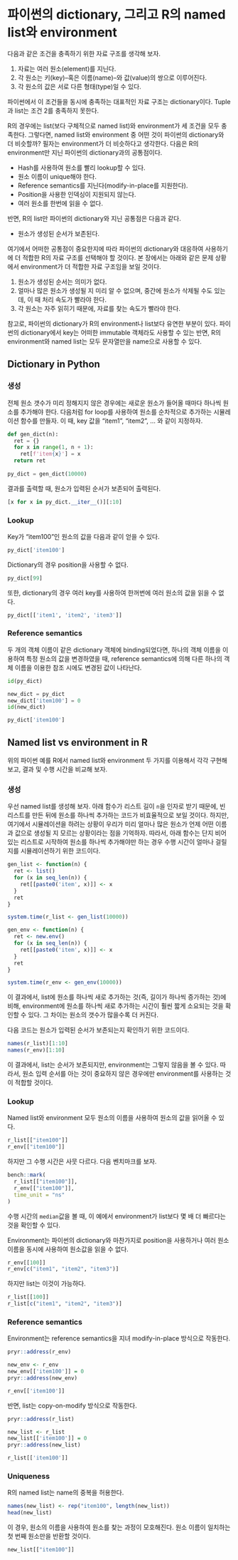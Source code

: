 # 파이썬의 dictionary, 그리고 R의 named list와 environment {#dictionary-named-list-environment}

다음과 같은 조건을 충족하기 위한 자료 구조를 생각해 보자.

1. 자료는 여러 원소(element)를 지닌다.
2. 각 원소는 키(key)--혹은 이름(name)--와 값(value)의 쌍으로 이루어진다.
3. 각 원소의 값은 서로 다른 형태(type)일 수 있다.

파이썬에서 이 조건들을 동시에 충족하는 대표적인 자료 구조는 dictionary이다. Tuple과 list는 조건 2를 충족하지 못한다.

R의 경우에는 list(보다 구체적으로 named list)와 environment가 세 조건을 모두 충족한다. 그렇다면, named list와 environment 중 어떤 것이 파이썬의 dictionary와 더 비슷할까? 필자는 environment가 더 비슷하다고 생각한다. 다음은 R의 environment만 지닌 파이썬의 dictionary과의 공통점이다.

- Hash를 사용하여 원소를 빨리 lookup할 수 있다.
- 원소 이름이 unique해야 한다. 
- Reference semantics를 지닌다(modify-in-place를 지원한다).
- Position을 사용한 인덱싱이 지원되지 않는다.
- 여러 원소를 한번에 읽을 수 없다.

반면, R의 list만 파이썬의 dictionary와 지닌 공통점은 다음과 같다.

- 원소가 생성된 순서가 보존된다.

여기에서 어떠한 공통점이 중요한지에 따라 파이썬의 dictionary와 대응하여 사용하기에 더 적합한 R의 자료 구조를 선택해야 할 것이다. 본 장에서는 아래와 같은 문제 상황에서 environment가 더 적합한 자료 구조임을 보일 것이다.

1. 원소가 생성된 순서는 의미가 없다.
2. 얼마나 많은 원소가 생성될 지 미리 알 수 없으며, 중간에 원소가 삭제될 수도 있는데, 이 때 처리 속도가 빨라야 한다.
3. 각 원소는 자주 읽히기 때문에, 자료를 찾는 속도가 빨라야 한다.

참고로, 파이썬의 dictionary가 R의 environment나 list보다 유연한 부분이 있다. 파이썬의 dictionary에서 key는 어떠한 immutable 객체라도 사용할 수 있는 반면, R의 environment와 named list는 모두 문자열만을 name으로 사용할 수 있다.


## Dictionary in Python

### 생성

전체 원소 갯수가 미리 정해지지 않은 경우에는 새로운 원소가 들어올 때마다 하나씩 원소를 추가해야 한다. 다음처럼 for loop를 사용하여 원소를 순차적으로 추가하는 시뮬레이션 함수를 만들자. 이 때, key 값을 "item1", "item2", ... 와 같이 지정하자.

```python
def gen_dict(n):
  ret = {}
  for x in range(1, n + 1):
    ret[f'item{x}'] = x
  return ret
  
py_dict = gen_dict(10000)
```

결과를 출력할 때, 원소가 입력된 순서가 보존되어 출력된다.

```python
[x for x in py_dict.__iter__()][:10]
```


### Lookup

Key가 "item100"인 원소의 값을 다음과 같이 얻을 수 있다.

```python
py_dict['item100']
```

Dictionary의 경우 position을 사용할 수 없다.

```python
py_dict[99]
```

또한, dictionary의 경우 여러 key를 사용하여 한꺼번에 여러 원소의 값을 읽을 수 없다.

```python
py_dict[['item1', 'item2', 'item3']]
```


### Reference semantics

두 개의 객체 이름이 같은 dictionary 객체에 binding되었다면, 하나의 객체 이름을 이용하여 특정 원소의 값을 변경하였을 때, reference semantics에 의해 다른 하나의 객체 이름을 이용한 참조 시에도 변경된 값이 나타난다.

```python
id(py_dict)

new_dict = py_dict
new_dict['item100'] = 0
id(new_dict)

py_dict['item100']
```




## Named list vs environment in R

위의 파이썬 예를 R에서 named list와 environment 두 가지를 이용해서 각각 구현해 보고, 결과 및 수행 시간을 비교해 보자.

### 생성

우선 named list를 생성해 보자. 아래 함수가 리스트 길이 `n`을 인자로 받기 때문에, 빈 리스트를 만든 뒤에 원소를 하나씩 추가하는 코드가 비효율적으로 보일 것이다. 하지만, 여기에서 시뮬레이션을 하려는 상황이 우리가 미리 얼마나 많은 원소가 언제 어떤 이름과 값으로 생성될 지 모르는 상황이라는 점을 기억하자. 따라서, 아래 함수는 단지 비어있는 리스트로 시작하여 원소를 하나씩 추가해야만 하는 경우 수행 시간이 얼마나 걸릴지를 시뮬레이션하기 위한 코드이다. 

```r
gen_list <- function(n) {
  ret <- list()
  for (x in seq_len(n)) {
    ret[[paste0('item', x)]] <- x
  }
  ret
}

system.time(r_list <- gen_list(10000))
```


```r
gen_env <- function(n) {
  ret <- new.env()
  for (x in seq_len(n)) {
    ret[[paste0('item', x)]] <- x
  }
  ret
}

system.time(r_env <- gen_env(10000))
```

이 결과에서, list에 원소를 하나씩 새로 추가하는 것(즉, 길이가 하나씩 증가하는 것)에 비해, environment에 원소를 하나씩 새로 추가하는 시간이 훨씬 짧게 소요되는 것을 확인할 수 있다. 그 차이는 원소의 갯수가 많을수록 더 커진다.


다음 코드는 원소가 입력된 순서가 보존되는지 확인하기 위한 코드이다.

```r
names(r_list)[1:10]
names(r_env)[1:10]
```

이 결과에서, list는 순서가 보존되지만, environment는 그렇지 않음을 볼 수 있다. 따라서, 원소 입력 순서를 아는 것이 중요하지 않은 경우에만 environment를 사용하는 것이 적합할 것이다.


### Lookup

Named list와 environment 모두 원소의 이름을 사용하여 원소의 값을 읽어올 수 있다.

```r
r_list[["item100"]]
r_env[["item100"]]
```

하지만 그 수행 시간은 사뭇 다르다. 다음 벤치마크를 보자.

```r
bench::mark(
  r_list[["item100"]],
  r_env[["item100"]],
  time_unit = "ns"
)
```

수행 시간의 `median`값을 볼 때, 이 예에서 environment가 list보다 몇 배 더 빠르다는 것을 확인할 수 있다.


Environment는 파이썬의 dictionary와 마찬가지로 position을 사용하거나 여러 원소 이름을 동시에 사용하여 원소값을 읽을 수 없다.

```r
r_env[[100]]
r_env[c("item1", "item2", "item3")]
```


하지만 list는 이것이 가능하다.

```r
r_list[[100]]
r_list[c("item1", "item2", "item3")]
```



### Reference semantics

Environment는 reference semantics을 지녀 modify-in-place 방식으로 작동한다.

```r
pryr::address(r_env)

new_env <- r_env
new_env[['item100']] = 0
pryr::address(new_env)

r_env[['item100']]
```


반면, list는 copy-on-modify 방식으로 작동한다.

```r
pryr::address(r_list)

new_list <- r_list
new_list[['item100']] = 0
pryr::address(new_list)

r_list[['item100']]
```



### Uniqueness

R의 named list는 name의 중복을 허용한다. 

```r
names(new_list) <- rep("item100", length(new_list))
head(new_list)
```

이 경우, 원소의 이름을 사용하여 원소를 찾는 과정이 모호해진다. 원소 이름이 일치하는 첫 번째 원소만을 반환할 것이다.

```r
new_list[["item100"]]
```



